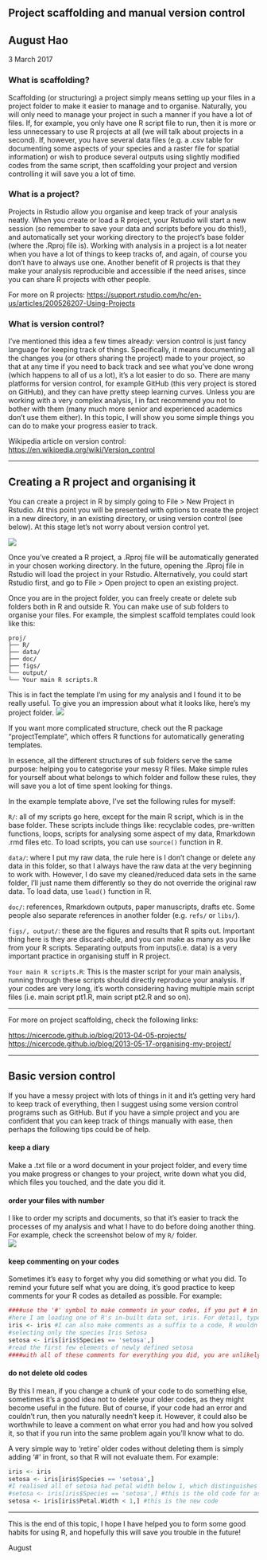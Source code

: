 
## Project scaffolding and manual version control
## August Hao
3 March 2017


### What is scaffolding?

Scaffolding (or structuring) a project simply means setting up your files in a project folder to make it easier to manage and to organise. Naturally, you will only need to manage your project in such a manner if you have a lot of files. If, for example, you only have one R script file to run, then it is more or less unnecessary to use R projects at all (we will talk about projects in a second). If, however, you have several data files (e.g. a .csv table for documenting some aspects of your species and a raster file for spatial information) or wish to produce several outputs using slightly modified codes from the same script, then scaffolding your project and version controlling it will save you a lot of time.  

### What is a project?
Projects in Rstudio allow you organise and keep track of your analysis neatly. When you create or load a R project, your Rstudio will start a new session (so remember to save your data and scripts before you do this!), and automatically set your working directory to the project's base folder (where the .Rproj file is). Working with analysis in a project is a lot neater when you have a lot of things to keep tracks of, and again, of course you don't have to always use one. Another benefit of R projects is that they make your analysis reproducible and accessible if the need arises, since you can share R projects with other people.  

For more on R projects: <https://support.rstudio.com/hc/en-us/articles/200526207-Using-Projects>


### What is version control?

I've mentioned this idea a few times already: version control is just fancy language for keeping track of things. Specifically, it means documenting all the changes you (or others sharing the project) made to your project, so that at any time if you need to back track and see what you've done wrong (which happens to all of us a lot), it's a lot easier to do so. There are many platforms for version control, for example GitHub (this very project is stored on GitHub), and they can have pretty steep learning curves. Unless you are working with a very complex analysis, I in fact recommend you not to bother with them (many much more senior and experienced academics don't use them either). In this topic, I will show you some simple things you can do to make your progress easier to track.  

Wikipedia article on version control: <https://en.wikipedia.org/wiki/Version_control>

***

## Creating a R project and organising it

You can create a project in R by simply going to File > New Project in Rstudio. At this point you will be presented with options to create the project in a new directory, in an existing directory, or using version control (see below). At this stage let's not worry about version control yet.

![](create_proj.png)

Once you've created a R project, a .Rproj file will be automatically generated in your chosen working directory. In the future, opening the .Rproj file in Rstudio will load the project in your Rstudio. Alternatively, you could start Rstudio first, and go to File > Open project to open an existing project.  

Once you are in the project folder, you can freely create or delete sub folders both in R and outside R. You can make use of sub folders to organise your files. For example, the simplest scaffold templates could look like this:  

```
proj/
├── R/
├── data/
├── doc/
├── figs/
└── output/
└── Your main R scripts.R
```
This is in fact the template I'm using for my analysis and I found it to be really useful. To give you an impression about what it looks like, here's my project folder.
![](euc.png)

If you want more complicated structure, check out the R package "projectTemplate", which offers R functions for automatically generating templates.  

In essence, all the different structures of sub folders serve the same purpose: helping you to categorise your messy R files. Make simple rules for yourself about what belongs to which folder and follow these rules, they will save you a lot of time spent looking for things.  

In the example template above, I've set the following rules for myself:  

`R/`: all of my scripts go here, except for the main R script, which is in the base folder. These scripts include things like: recyclable codes, pre-written functions, loops, scripts for analysing some aspect of my data, Rmarkdown .rmd files etc. To load scripts, you can use `source()` function in R.  

`data/`: where I put my raw data, the rule here is I don't change or delete any data in this folder, so that I always have the raw data at the very beginning to work with. However, I do save my cleaned/reduced data sets in the same folder, I'll just name them differently so they do not override the original raw data. To load data, use `load()` function in R.  

`doc/`: references, Rmarkdown outputs, paper manuscripts, drafts etc. Some people also separate references in another folder (e.g. `refs/` or `libs/`).  

`figs/, output/`: these are the figures and results that R spits out. Important thing here is they are discard-able, and you can make as many as you like from your R scripts. Separating outputs from inputs(i.e. data) is a very important practice in organising stuff in R project.  

`Your main R scripts.R`: This is the master script for your main analysis, running through these scripts should directly reproduce your analysis. If your codes are very long, it's worth considering having multiple main script files (i.e. main script pt1.R, main script pt2.R and so on).  

***
For more on project scaffolding, check the following links:

<https://nicercode.github.io/blog/2013-04-05-projects/>  
<https://nicercode.github.io/blog/2013-05-17-organising-my-project/>

***

## Basic version control

If you have a messy project with lots of things in it and it's getting very hard to keep track of everything, then I suggest using some version control programs such as GitHub. But if you have a simple project and you are confident that you can keep track of things manually with ease, then perhaps the following tips could be of help.  

#### keep a diary
Make a .txt file or a word document in your project folder, and every time you make progress or changes to your project, write down what you did, which files you touched, and the date you did it.  

#### order your files with number
I like to order my scripts and documents, so that it's easier to track the processes of my analysis and what I have to do before doing another thing. For example, check the screenshot below of my `R/` folder.  
![](order.png)

#### keep commenting on your codes
Sometimes it's easy to forget why you did something or what you did. To remind your future self what you are doing, it's good practice to keep comments for your R codes as detailed as possible. For example:

```r
####use the '#' symbol to make comments in your codes, if you put # in front of something then R will not evaluate it. 
#here I am loading one of R's in-built data set, iris. For detail, type ?iris in your console
iris <- iris #I can also make comments as a suffix to a code, R wouldn't run anything that comes after the # symbol
#selecting only the species Iris Setosa
setosa <- iris[iris$Species == 'setosa',]
#read the first few elements of newly defined setosa
####with all of these comments for everything you did, you are unlikely to confuse your future self.
```

#### do not delete old codes
By this I mean, if you change a chunk of your code to do something else, sometimes it's a good idea not to delete your older codes, as they might become useful in the future. But of course, if your code had an error and couldn't run, then you naturally needn't keep it. However, it could also be worthwhile to leave a comment on what error you had and how you solved it, so that if you run into the same problem again you'll know what to do.  

A very simple way to 'retire' older codes without deleting them is simply adding '#' in front, so that R will not evaluate them. For example:

```r
iris <- iris
setosa <- iris[iris$Species == 'setosa',]
#I realised all of setosa had petal width below 1, which distinguishes them from the other species, therefore I can select setosas by specifying to R that I want to select all data with a petal width less than 1
#setosa <- iris[iris$Species == 'setosa',] #this is the old code for assigning setosa, I've made it obsolete but I'm keeping it here
setosa <- iris[iris$Petal.Width < 1,] #this is the new code
```

***

This is the end of this topic, I hope I have helped you to form some good habits for using R, and hopefully this will save you trouble in the future!  

August
